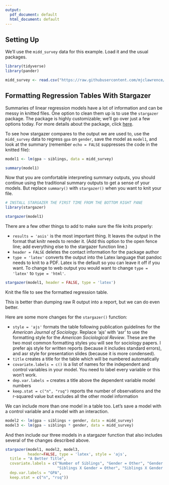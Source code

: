 ```yaml
---
output:
  pdf_document: default
  html_document: default
---
```

## Setting Up

We'll use the `midd_survey` data for this example. Load it and the usual packages.

```r
library(tidyverse)
library(pander)

midd_survey <- read.csv("https://raw.githubusercontent.com/mjclawrence/soci385/master/data/midd_survey.csv")
```

## Formatting Regression Tables With Stargazer

Summaries of linear regression models have a lot of information and can be messy in knitted files. One option to clean them up is to use the `stargazer` package. The package is highly customizable; we'll go over just a few options today. For more details about the package, click [here](https://www.jakeruss.com/cheatsheets/stargazer/). 

To see how stargazer compares to the output we are used to, use the `midd_survey` data to regress `gpa` on `gender`, save the model as `model1`, and look at the summary (remember `echo = FALSE` suppresses the code in the knitted file):

```r
model1 <- lm(gpa ~ siblings, data = midd_survey)

summary(model1)
```

Now that you are comfortable interpreting summary outputs, you should continue using the traditional summary outputs to get a sense of your models. But replace `summary()` with `stargazer()` when you want to knit your file. 

```r
# INSTALL STARGAZER THE FIRST TIME FROM THE BOTTOM RIGHT PANE
library(stargazer)

stargazer(model1)
```

There are a few other things to add to make sure the file knits properly:

- `results = 'asis'` is the most important thing. It leaves the output in the format that knitr needs to render it. (Add this option to the open fence line; add everything else to the stargazer function line.)
- `header = FALSE` deletes the contact information for the package author
- `type = 'latex'` converts the output into the Latex language that pandoc needs to knit to a PDF. Latex is the default so you can leave it off if you want. To change to web output you would want to change `type = 'latex'` to `type = 'html'`.

```r
stargazer(model1, header = FALSE, type = 'latex')
```

Knit the file to see the formatted regression table. 

\pagebreak

This is better than dumping raw R output into a report, but we can do even better. 

Here are some more changes for the `stargazer()` function:

- `style = 'ajs'` formats the table following publication guidelines for the *American Journal of Sociology*. Replace 'ajs' with 'asr' to use the formatting style for the *American Sociological Review*. These are the two most common formatting styles you will see for sociology papers. I prefer ajs style for written reports (because it includes standard errors), and asr style for presentation slides (because it is more condensed).
- `title` creates a title for the table which will be numbered automatically
- `covariate.labels = c()` is a list of names for the independent and control variables in your model. You need to label every variable or this won't work.
- `dep.var.labels = ` creates a title above the dependent variable model numbers
- `keep.stat = c("n", "rsq")` reports the number of observations and the r-squared value but excludes all the other model information

We can include more than one model in a table too. Let's save a model with a control variable and a model with an interaction.

```r
model2 <- lm(gpa ~ siblings + gender, data = midd_survey)
model3 <- lm(gpa ~ siblings * gender, data = midd_survey)
```

And then include our three models in a stargazer function that also includes several of the changes described above.

```r
stargazer(model1, model2, model3,
          header=FALSE, type = 'latex', style = 'ajs',
  title = "A Better Title",
  covariate.labels = c("Number of Siblings", "Gender = Other", "Gender = Woman",
                       "Siblings X Gender = Other", "Siblings X Gender = Woman"),
  dep.var.labels = "GPA",
  keep.stat = c("n", "rsq"))
```



